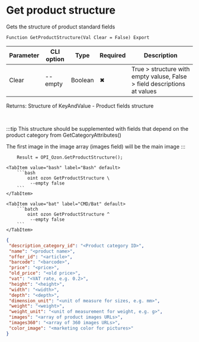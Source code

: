 ﻿---
sidebar_position: 20
---


# Get product structure
 Gets the structure of product standard fields



`Function GetProductStructure(Val Clear = False) Export`

  | Parameter | CLI option | Type | Required | Description |
  |-|-|-|-|-|
  | Clear | --empty | Boolean | &#x2716; | True > structure with empty valuse, False > field descriptions at values |

  
  Returns:  Structure of KeyAndValue - Product fields structure

<br/>

:::tip
This structure should be supplemented with fields that depend on the product category from GetCategoryAttributes()

 The first image in the image array (images field) will be the main image
:::
<br/>


```bsl title="1C:Enterprise/OneScript code example"
    Result = OPI_Ozon.GetProductStructure();
```
 

 <Tabs>
  
    <TabItem value="bash" label="Bash" default>
        ```bash
            oint ozon GetProductStructure \
             --empty false
        ```
    </TabItem>
  
    <TabItem value="bat" label="CMD/Bat" default>
        ```batch
            oint ozon GetProductStructure ^
             --empty false
        ```
    </TabItem>
</Tabs>


```json title="Result"
{
 "description_category_id": "<Product category ID>",
 "name": "<product name>",
 "offer_id": "<article>",
 "barcode": "<barcode>",
 "price": "<price>",
 "old_price": "<old price>",
 "vat": "<VAT rate, e.g. 0.2>",
 "height": "<height>",
 "width": "<width>",
 "depth": "<depth>",
 "dimension_unit": "<unit of measure for sizes, e.g. mm>",
 "weight": "<weight>",
 "weight_unit": "<unit of measurement for weight, e.g. g>",
 "images": "<array of product images URLs>",
 "images360": "<array of 360 images URLs>",
 "color_image": "<marketing color for pictures>"
}
```
